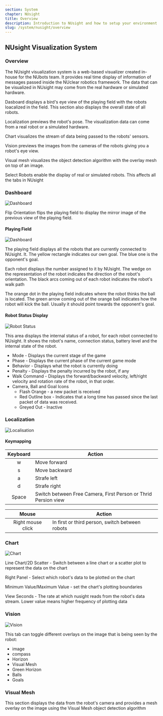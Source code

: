 ```yaml
---
section: System
chapter: NUsight
title: Overview
description: Introduction to NUsight and how to setup your environment to run it.
slug: /system/nusight/overview
---
```


## NUsight Visualization System

### Overview

The NUsight visualization system is a web-based visualizer created in-house for the NUbots team. It provides real time display of information of messages passed inside the NUclear robotics framework. The data that can be visualized in NUsight may come from the real hardware or simulated hardware.

Dasboard displays a bird's eye view of the playing field with the robots loacalized in the field. This section also displays the overall state of all robots.

Localization previews the robot's pose. The visualization data can come from a real robot or a simulated hardware.

Chart visualizes the stream of data being passed to the robots' sensors.

Vision previews the images from the cameras of the robots giving you a robot's eye view.

Visual mesh visualizes the object detection algorithm with the overlay mesh on top of an image.

Select Robots enable the display of real or simulated robots. This affects all the tabs in NUsight

### Dashboard

![Dashboard](./images/dashboard-main.png)

Flip Orientation flips the playing field to display the mirror image of the previous view of the playing field.

#### Playing Field

![Dashboard](./images/nusight-dashboard.png)

The playing field displays all the robots that are currently connected to NUsight. It. The yellow rectangle indicates our own goal. The blue one is the opponent's goal.

Each robot displays the number assigned to it by NUsight. The wedge on the representation of the robot indicates the direction of the robot's orientation. The black arcs coming out of each robot indicates the robot's walk path

The orange dot in the playing field indicates where the robot thinks the ball is located. The green arrow coming out of the orange ball indicates how the robot will kick the ball. Usually it should point towards the opponent's goal.

#### Robot Status Display

![Robot Status](./images/nusight-robot-status.png)

This area displays the internal status of a robot, for each robot connected to NUsight. It shows the robot's name, connection status, battery level and the internal state of the robot.

- Mode - Displays the current stage of the game
- Phase - Displays the current phase of the current game mode
- Behavior - Displays what the robot is currently doing
- Penalty - Displays the penalty incurred by the robot, if any
- Walk Command - Displays the forward/backward velocity, left/right velocity and rotation rate of the robot, in that order.
- Camera, Ball and Goal Icons
  - Flash Orange - a new packet is received
  - Red Outline box - Indicates that a long time has passed since the last packet of data was received.
  - Greyed Out - Inactive

### Localization

![Localisation](./images/localisation-main.png)

#### Keymapping

| Keyboard | Action                                                         |
| :------: | -------------------------------------------------------------- |
|    w     | Move forward                                                   |
|    s     | Move backward                                                  |
|    a     | Strafe left                                                    |
|    d     | Strafe right                                                   |
|  Space   | Switch between Free Camera, First Person or Thrid Persion view |

|       Mouse       | Action                                          |
| :---------------: | ----------------------------------------------- |
| Right mouse click | In first or third person, switch between robots |

### Chart

![Chart](./images/chart-main.png)

Line Chart/2D Scatter - Switch between a line chart or a scatter plot to represent the data on the chart

Right Panel - Select which robot's data to be plotted on the chart

Minimum Value/Maximum Value - set the chart's plotting boundaries

View Seconds - The rate at which nusight reads from the robot's data stream. Lower value means higher frequency of plotting data

### Vision

![Vision](./images/vision-main.png)

This tab can toggle different overlays on the image that is being seen by the robot:

- image
- compass
- Horizon
- Visual Mesh
- Green Horizon
- Balls
- Goals

### Visual Mesh

This section displays the data from the robot's camera and provides a mesh overlay on the image using the Visual Mesh object detection algorithm
